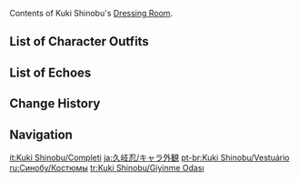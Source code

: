 {{CharacterTabs}}
Contents of Kuki Shinobu's [[Dressing Room]].

==List of Character Outfits==
{{Outfits by Category Table|Kuki Shinobu Outfits|nocharacter=1}}

==List of Echoes==
{{Echoes by Category Table|Kuki Shinobu Echoes|nocharacter=1}}

==Change History==
{{Change History|2.7}}

==Navigation==
{{Character Navbox|Dressing Room}}

[[it:Kuki Shinobu/Completi]]
[[ja:久岐忍/キャラ外観]]
[[pt-br:Kuki Shinobu/Vestuário]]
[[ru:Синобу/Костюмы]]
[[tr:Kuki Shinobu/Giyinme Odası]]